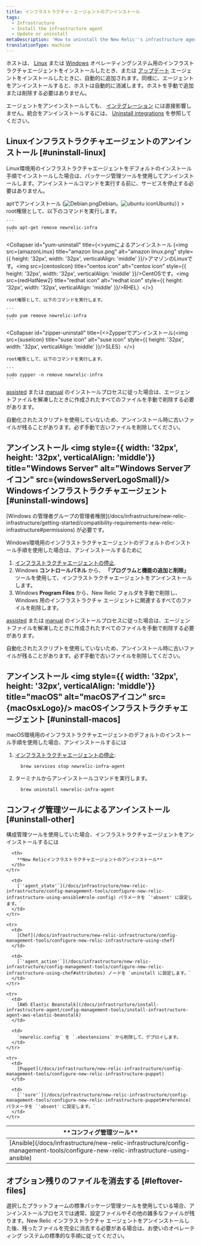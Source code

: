 ```yaml
---
title: インフラストラクチャ・エージェントのアンインストール
tags:
  - Infrastructure
  - Install the infrastructure agent
  - Update or uninstall
metaDescription: 'How to uninstall the New Relic''s infrastructure agent for your Linux or Windows operating system, as well as any infrastructure Integrations.'
translationType: machine
---
```










ホストは、 [Linux](/docs/infrastructure/new-relic-infrastructure/installation/install-infrastructure-linux) または [Windows](/docs/infrastructure/new-relic-infrastructure/installation/install-infrastructure-windows-server) オペレーティングシステム用のインフラストラクチャエージェントをインストールしたとき、または [アップデート](/docs/infrastructure/new-relic-infrastructure/installation/update-infrastructure-agent) エージェントをインストールしたときに、自動的に追加されます。同様に、エージェントをアンインストールすると、ホストは自動的に消滅します。ホストを手動で追加または削除する必要はありません。

エージェントをアンインストールしても、 [インテグレーション](/docs/infrastructure/infrastructure-integrations/getting-started/connect-aws-integrations-infrastructure) には直接影響しません。統合をアンインストールするには、 [Uninstall integrations](/docs/infrastructure/install-configure-infrastructure/update-or-uninstall/uninstall-integrations) を参照してください。

## Linuxインフラストラクチャエージェントのアンインストール [#uninstall-linux]

Linux環境用のインフラストラクチャエージェントをデフォルトのインストール手順でインストールした場合は、パッケージ管理ツールを使用してアンインストールします。アンインストールコマンドを実行する前に、サービスを停止する必要はありません。

<CollapserGroup>
  <Collapser
    id="apt-uninstall"
    title={<>aptでアンインストール (<img src={debian} title="Debian icon" alt="Debian.png" style={{ height: '32px', width: '32px', verticalAlign: 'middle' }}/>Debian。<img src={ubuntuIcon} title="ubuntu icon" alt="ubuntu icon" style={{ height: '32px', width: '32px', verticalAlign: 'middle' }}/>Ubuntu）</>}
  >
    root権限として、以下のコマンドを実行します。

    ```
    sudo apt-get remove newrelic-infra
    ```
  </Collapser>

  <Collapser
    id="yum-uninstall"
    title={<>yumによるアンインストール (<img src={amazonLinux} title="amazon linux.png" alt="amazon linux.png" style={{ height: '32px', width: '32px', verticalAlign: 'middle' }}/>アマゾンのLinuxです。<img src={centosIcon} title="centos icon" alt="centos icon" style={{ height: '32px', width: '32px', verticalAlign: 'middle' }}/>CentOSです。<img src={redHatNew2} title="redhat icon" alt="redhat icon" style={{ height: '32px', width: '32px', verticalAlign: 'middle' }}/>RHEL）</>}
  >
    root権限として、以下のコマンドを実行します。

    ```
    sudo yum remove newrelic-infra
    ```
  </Collapser>

  <Collapser
    id="zipper-uninstall"
    title={<>Zypperでアンインストール(<img src={suseIcon} title="suse icon" alt="suse icon" style={{ height: '32px', width: '32px', verticalAlign: 'middle' }}/>SLES）</>}
  >
    root権限として、以下のコマンドを実行します。

    ```
    sudo zypper -n remove newrelic-infra
    ```
  </Collapser>
</CollapserGroup>

[assisted](/docs/infrastructure/install-configure-infrastructure/linux-installation/assisted-install-infrastructure-linux) または [manual](/docs/infrastructure/install-configure-infrastructure/linux-installation/manual-install-infrastructure-linux) のインストールプロセスに従った場合は、エージェントファイルを解凍したときに作成されたすべてのファイルを手動で削除する必要があります。

<Callout variant="important">
  自動化されたスクリプトを使用していないため、アンインストール時に古いファイルが残ることがあります。必ず手動で古いファイルを削除してください。
</Callout>

## アンインストール <img style={{ width: '32px', height: '32px', verticalAlign: 'middle'}} title="Windows Server" alt="Windows Serverアイコン" src={windowsServerLogoSmall}/> Windowsインフラストラクチャエージェント [#uninstall-windows]

<Callout variant="tip">
  [Windows の管理者グループの管理者権限](/docs/infrastructure/new-relic-infrastructure/getting-started/compatibility-requirements-new-relic-infrastructure#permissions) が必要です。
</Callout>

Windows環境用のインフラストラクチャエージェントのデフォルトのインストール手順を使用した場合は、アンインストールするために

1. [インフラストラクチャエージェントの停止](/docs/infrastructure/new-relic-infrastructure/configuration/start-stop-restart-check-infrastructure-agent-status#windows).
2. Windows **コントロールパネル** から、 **「プログラムと機能の追加と削除」** ツールを使用して、インフラストラクチャエージェントをアンインストールします。
3. Windows **Program Files** から、New Relic フォルダを手動で削除し、Windows 用のインフラストラクチャ エージェントに関連するすべてのファイルを削除します。

[assisted](/docs/infrastructure/install-configure-infrastructure/windows-installation/assisted-install-infrastructure-windows) または [manual](/docs/infrastructure/install-configure-infrastructure/windows-installation/manual-install-infrastructure-windows) のインストールプロセスに従った場合は、エージェントファイルを解凍したときに作成されたすべてのファイルを手動で削除する必要があります。

<Callout variant="important">
  自動化されたスクリプトを使用していないため、アンインストール時に古いファイルが残ることがあります。必ず手動で古いファイルを削除してください。
</Callout>

## アンインストール <img style={{ width: '32px', height: '32px', verticalAlign: 'middle'}} title="macOS" alt="macOSアイコン" src={macOsxLogo}/> macOSインフラストラクチャエージェント [#uninstall-macos]

macOS環境用のインフラストラクチャエージェントのデフォルトのインストール手順を使用した場合、アンインストールするには

1. [インフラストラクチャエージェントの停止](/docs/infrastructure/new-relic-infrastructure/configuration/start-stop-restart-check-infrastructure-agent-status#macOS):

   ```
     brew services stop newrelic-infra-agent
   ```

2. ターミナルからアンインストールコマンドを実行します。

   ```
     brew uninstall newrelic-infra-agent
   ```

## コンフィグ管理ツールによるアンインストール [#uninstall-other]

構成管理ツールを使用していた場合、インフラストラクチャエージェントをアンインストールするには

<table>
  <thead>
    <tr>
      <th style={{ width: "250px" }}>
        **コンフィグ管理ツール**
      </th>

      <th>
        **New Relicインフラストラクチャエージェントのアンインストール**
      </th>
    </tr>
  </thead>

  <tbody>
    <tr>
      <td>
        [Ansible](/docs/infrastructure/new-relic-infrastructure/config-management-tools/configure-new-relic-infrastructure-using-ansible)
      </td>

      <td>
        [`'agent_state'`](/docs/infrastructure/new-relic-infrastructure/config-management-tools/configure-new-relic-infrastructure-using-ansible#role-config) パラメータを `'absent' に設定します。`
      </td>
    </tr>

    <tr>
      <td>
        [Chef](/docs/infrastructure/new-relic-infrastructure/config-management-tools/configure-new-relic-infrastructure-using-chef)
      </td>

      <td>
        [`'agent_action'`](/docs/infrastructure/new-relic-infrastructure/config-management-tools/configure-new-relic-infrastructure-using-chef#attributes) ノードを `uninstall に設定します。`
      </td>
    </tr>

    <tr>
      <td>
        [AWS Elastic Beanstalk](/docs/infrastructure/install-infrastructure-agent/config-management-tools/install-infrastructure-agent-aws-elastic-beanstalk)
      </td>

      <td>
        `newrelic.config` を `.ebextensions` から削除して、デプロイします。
      </td>
    </tr>

    <tr>
      <td>
        [Puppet](/docs/infrastructure/new-relic-infrastructure/config-management-tools/configure-new-relic-infrastructure-puppet)
      </td>

      <td>
        [`'sure'`](/docs/infrastructure/new-relic-infrastructure/config-management-tools/configure-new-relic-infrastructure-puppet#reference) パラメータを `'absent' に設定します。`
      </td>
    </tr>
  </tbody>
</table>

## オプション残りのファイルを消去する [#leftover-files]

選択したプラットフォームの標準パッケージ管理ツールを使用している場合、アンインストールプロセスでは通常、設定ファイルやその他の雑多なファイルが残ります。New Relic インフラストラクチャ エージェントをアンインストールした後、残ったファイルを完全に消去する必要がある場合は、お使いのオペレーティング システムの標準的な手順に従ってください。
